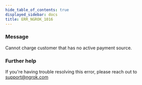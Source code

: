 ```yaml
---
hide_table_of_contents: true
displayed_sidebar: docs
title: ERR_NGROK_1016
---
```


### Message

Cannot charge customer that has no active payment source.

<ErrorDetails />

### Further help

If you're having trouble resolving this error, please reach out to [support@ngrok.com](mailto:support@ngrok.com?subject=Help%20with%20ERR_NGROK_1016)
